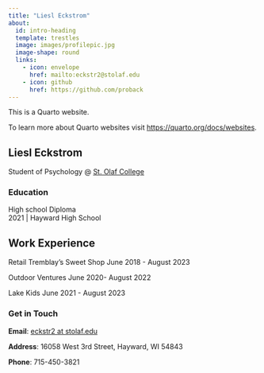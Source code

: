 ```yaml
---
title: "Liesl Eckstrom"
about:
  id: intro-heading
  template: trestles
  image: images/profilepic.jpg
  image-shape: round
  links:
    - icon: envelope
      href: mailto:eckstr2@stolaf.edu
    - icon: github
      href: https://github.com/proback
---
```


This is a Quarto website.

To learn more about Quarto websites visit <https://quarto.org/docs/websites>.

::: {#intro-heading}
## Liesl Eckstrom

Student of Psychology @ [St. Olaf College](https://wp.stolaf.edu/)

### Education

High school Diploma <br> 2021 \| Hayward High School

## Work Experience

Retail
Tremblay's Sweet Shop
  June 2018 - August 2023

Outdoor Ventures
  June 2020- August 2022

Lake Kids
  June 2021 - August 2023


:::

### Get in Touch

**Email**: <a href='mailto:eckstr2@stolaf.edu'>eckstr2 at stolaf.edu</a>

**Address**: 16058 West 3rd Street, Hayward, WI 54843

**Phone**: 715-450-3821
